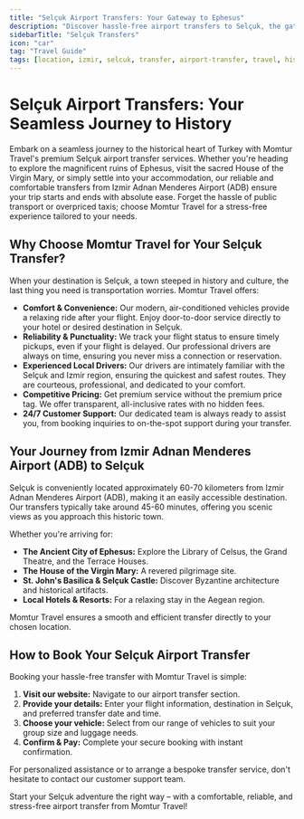 ```yaml
---
title: "Selçuk Airport Transfers: Your Gateway to Ephesus"
description: "Discover hassle-free airport transfers to Selçuk, the gateway to the ancient city of Ephesus, from Izmir Adnan Menderes Airport (ADB). Enjoy comfortable, reliable, and private transportation with Momtur Travel."
sidebarTitle: "Selçuk Transfers"
icon: "car"
tag: "Travel Guide"
tags: [location, izmir, selcuk, transfer, airport-transfer, travel, historical]
---
```


# Selçuk Airport Transfers: Your Seamless Journey to History

Embark on a seamless journey to the historical heart of Turkey with Momtur Travel's premium Selçuk airport transfer services. Whether you're heading to explore the magnificent ruins of Ephesus, visit the sacred House of the Virgin Mary, or simply settle into your accommodation, our reliable and comfortable transfers from Izmir Adnan Menderes Airport (ADB) ensure your trip starts and ends with absolute ease. Forget the hassle of public transport or overpriced taxis; choose Momtur Travel for a stress-free experience tailored to your needs.

## Why Choose Momtur Travel for Your Selçuk Transfer?

When your destination is Selçuk, a town steeped in history and culture, the last thing you need is transportation worries. Momtur Travel offers:

*   **Comfort & Convenience:** Our modern, air-conditioned vehicles provide a relaxing ride after your flight. Enjoy door-to-door service directly to your hotel or desired destination in Selçuk.
*   **Reliability & Punctuality:** We track your flight status to ensure timely pickups, even if your flight is delayed. Our professional drivers are always on time, ensuring you never miss a connection or reservation.
*   **Experienced Local Drivers:** Our drivers are intimately familiar with the Selçuk and Izmir region, ensuring the quickest and safest routes. They are courteous, professional, and dedicated to your comfort.
*   **Competitive Pricing:** Get premium service without the premium price tag. We offer transparent, all-inclusive rates with no hidden fees.
*   **24/7 Customer Support:** Our dedicated team is always ready to assist you, from booking inquiries to on-the-spot support during your transfer.

## Your Journey from Izmir Adnan Menderes Airport (ADB) to Selçuk

Selçuk is conveniently located approximately 60-70 kilometers from Izmir Adnan Menderes Airport (ADB), making it an easily accessible destination. Our transfers typically take around 45-60 minutes, offering you scenic views as you approach this historic town.

Whether you're arriving for:

*   **The Ancient City of Ephesus:** Explore the Library of Celsus, the Grand Theatre, and the Terrace Houses.
*   **The House of the Virgin Mary:** A revered pilgrimage site.
*   **St. John's Basilica & Selçuk Castle:** Discover Byzantine architecture and historical artifacts.
*   **Local Hotels & Resorts:** For a relaxing stay in the Aegean region.

Momtur Travel ensures a smooth and efficient transfer directly to your chosen location.

## How to Book Your Selçuk Airport Transfer

Booking your hassle-free transfer with Momtur Travel is simple:

1.  **Visit our website:** Navigate to our airport transfer section.
2.  **Provide your details:** Enter your flight information, destination in Selçuk, and preferred transfer date and time.
3.  **Choose your vehicle:** Select from our range of vehicles to suit your group size and luggage needs.
4.  **Confirm & Pay:** Complete your secure booking with instant confirmation.

For personalized assistance or to arrange a bespoke transfer service, don't hesitate to contact our customer support team.

Start your Selçuk adventure the right way – with a comfortable, reliable, and stress-free airport transfer from Momtur Travel!